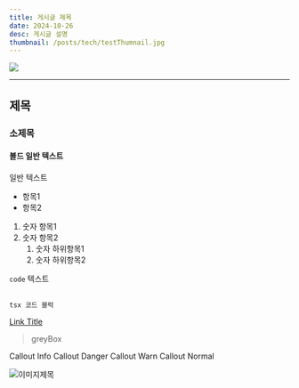 ```yaml
---
title: 게시글 제목
date: 2024-10-26
desc: 게시글 설명
thumbnail: /posts/tech/testThumnail.jpg
---
```


![](/posts/tech/testThumnail.jpg)

---

## 제목
### 소제목
#### 볼드 일반 텍스트

일반 텍스트

- 항목1
- 항목2

1. 숫자 항목1
2. 숫자 항목2
    1. 숫자 하위항목1
    2. 숫자 하위항목2


`code` 텍스트

```tsx

tsx 코드 블럭 

```

[Link Title](https://)

> greyBox

<Callout type="info">Callout Info</Callout>
<Callout type="danger">Callout Danger</Callout>
<Callout type="warn">Callout Warn</Callout>
<Callout type="normal">Callout Normal</Callout>

![이미지제목](/posts/tech/testThumnail.jpg)


